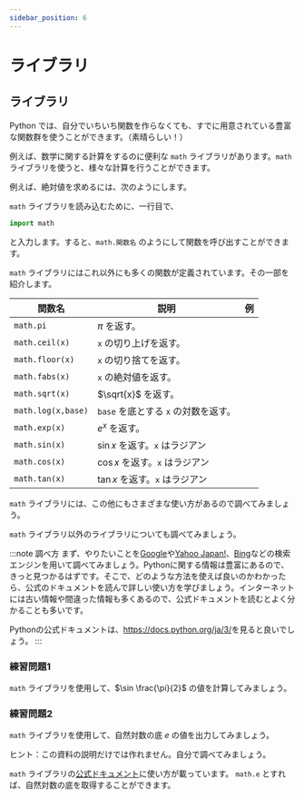 ```yaml
---
sidebar_position: 6
---
```



# ライブラリ

## ライブラリ

Python では、自分でいちいち関数を作らなくても、すでに用意されている豊富な関数群を使うことができます。（素晴らしい！）

例えば、数学に関する計算をするのに便利な `math` ライブラリがあります。`math` ライブラリを使うと、様々な計算を行うことができます。

例えば、絶対値を求めるには、次のようにします。

<ViewSource path="_samples/fabs.ipynb" />

`math` ライブラリを読み込むために、一行目で、

```python
import math
```

と入力します。すると、`math.関数名` のようにして関数を呼び出すことができます。

`math` ライブラリにはこれ以外にも多くの関数が定義されています。その一部を紹介します。

| 関数名             | 説明                                 | 例                                         |
| ------------------ | ------------------------------------ | ------------------------------------------ |
| `math.pi`          | $\pi$ を返す。                       | <ViewSource path="_samples/pi.ipynb" />    |
| `math.ceil(x)`     | `x` の切り上げを返す。               | <ViewSource path="_samples/ceil.ipynb" />  |
| `math.floor(x)`    | `x` の切り捨てを返す。               | <ViewSource path="_samples/floor.ipynb" /> |
| `math.fabs(x)`     | `x` の絶対値を返す。                 | <ViewSource path="_samples/fabs.ipynb" />  |
| `math.sqrt(x)`     | $\sqrt{x}$ を返す。                  | <ViewSource path="_samples/sqrt.ipynb" />  |
| `math.log(x,base)` | `base` を底とする `x` の対数を返す。 | <ViewSource path="_samples/log.ipynb" />   |
| `math.exp(x)`      | $e^x$ を返す。                       | <ViewSource path="_samples/exp.ipynb" />   |
| `math.sin(x)`      | $\sin x$ を返す。`x` はラジアン      | <ViewSource path="_samples/sin.ipynb" />   |
| `math.cos(x)`      | $\cos x$ を返す。`x` はラジアン      | <ViewSource path="_samples/cos.ipynb" />   |
| `math.tan(x)`      | $\tan x$ を返す。`x` はラジアン      | <ViewSource path="_samples/tan.ipynb" />   |

`math` ライブラリには、この他にもさまざまな使い方があるので調べてみましょう。

`math` ライブラリ以外のライブラリについても調べてみましょう。

:::note 調べ方
まず、やりたいことを[Google](https://www.google.co.jp/)や[Yahoo Japan!](https://www.yahoo.co.jp/)、[Bing](https://www.bing.com/?cc=jp)などの検索エンジンを用いて調べてみましょう。Pythonに関する情報は豊富にあるので、きっと見つかるはずです。そこで、どのような方法を使えば良いのかわかったら、公式のドキュメントを読んで詳しい使い方を学びましょう。インターネットには古い情報や間違った情報も多くあるので、公式ドキュメントを読むとよく分かることも多いです。

Pythonの公式ドキュメントは、<https://docs.python.org/ja/3/>を見ると良いでしょう。
:::

### 練習問題1

`math` ライブラリを使用して、$\sin \frac{\pi}{2}$ の値を計算してみましょう。

<Answer>
  <ViewSource path="_samples/sin_pi.ipynb" />
</Answer>

### 練習問題2

`math` ライブラリを使用して、自然対数の底 $e$ の値を出力してみましょう。

ヒント：この資料の説明だけでは作れません。自分で調べてみましょう。

<Answer>

`math` ライブラリの[公式ドキュメント](https://docs.python.org/ja/3/library/math.html#constants)に使い方が載っています。
`math.e` とすれば、自然対数の底を取得することができます。

<ViewSource path="_samples/e.ipynb" />
</Answer>